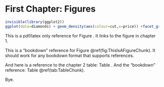 # First Chapter: Figures

```r

invisible(library(ggplot2))
ggplot(data=diamonds) + geom_density(aes(colour=cut,x=price)) +facet_grid(cut~.)
```


This is a pdf/latex only reference for Figure \ref{fig:ThisIsAFigureChunk}. It links to the figure in chapter 1.

This is a "bookdown" reference for Figure \@ref(fig:ThisIsAFigureChunk). It should work for any bookdown format that supports references.


And here is a reference to the chapter 2 table: Table \ref{tab:TableChunk}.
And the "bookdown" reference: Table \@ref(tab:TableChunk).

Bye.
